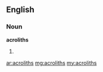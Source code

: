 ==English==

===Noun===
'''acroliths'''

# {{plural of|[[acrolith]]}}

[[ar:acroliths]]
[[mg:acroliths]]
[[my:acroliths]]